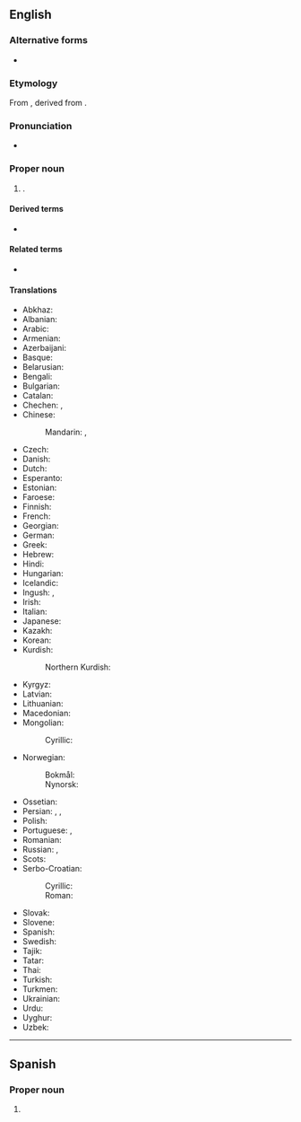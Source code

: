 ==English==
{{wp}}

===Alternative forms===
* {{alter|en|Chechenia|Chechneya|Chechnia|Chechniya}}

===Etymology===
From {{der|en|ru|Чечня́||[place] of the [[Chechen]]s}}, derived from {{der|en|kbd|-}}.

===Pronunciation===
* {{a|UK|US}} {{IPA|en|/ˈtʃɛtʃ.ni.ə/|/ˈtʃɛtʃ.ɲi.ə/}}

===Proper noun===
{{en-proper noun}}

# {{place|en|republic|of the northern [[Caucasus]] of|c/Russia|capital=Grozny|official=Chechen Republic}}.

====Derived terms====
* {{l|en|Chechnyan}}

====Related terms====
* {{l|en|Chechen}}

====Translations====
{{trans-top|republic of Russia}}
* Abkhaz: {{t|ab|Чечентәыла}}
* Albanian: {{t|sq|Çeçenia}}
* Arabic: {{t|ar|الشِّيشَان|f}}
* Armenian: {{t|hy|Չեչնիա}}
* Azerbaijani: {{t|az|Çeçenistan}}
* Basque: {{t|eu|Txetxenia}}
* Belarusian: {{t|be|Чачня́|f}}
* Bengali: {{t|bn|শীশান|tr=śīśan}}
* Bulgarian: {{t|bg|Чече́ния|f}}
* Catalan: {{t|ca|Txetxènia|f}}
* Chechen: {{t|ce|Нохчийчоь}}, {{t|ce|Нохчий Мохк}}
* Chinese:
*: Mandarin: {{t+|cmn|車臣}}, {{t+|cmn|车臣|tr=Chēchén}}
* Czech: {{t+|cs|Čečensko|n}}
* Danish: {{t|da|Tjetjenien|c}}
* Dutch: {{t+|nl|Tsjetsjenië|n}}
* Esperanto: {{t+|eo|Ĉeĉenio}}
* Estonian: {{t|et|Tšetšeenia}}
* Faroese: {{t|fo|Kekenia|n}}
* Finnish: {{t+|fi|Tšetšenia}}
* French: {{t+|fr|Tchétchénie|f}}
* Georgian: {{t+|ka|ჩეჩნეთი}}
* German: {{t+|de|Tschetschenien|n}}
* Greek: {{t|el|Τσετσενία|f}}
* Hebrew: {{t|he|צ׳צ׳ניה|f}}
* Hindi: {{t|hi|चेचन्या|m}}
* Hungarian: {{t+|hu|Csecsenföld}}
* Icelandic: {{t|is|Téténía|f}}
* Ingush: {{t|inh|Нохчийче}}, {{t|inh|Нохчий Мохк}}
* Irish: {{t|ga|Seisnia|f|alt=An tSeisnia}}
* Italian: {{t|it|Cecenia|f}}
* Japanese: {{t|ja|チェチェン|tr=Chechen}}
* Kazakh: {{t|kk|Шешенстан}}
* Korean: {{t|ko|^체첸}}
* Kurdish:
*: Northern Kurdish: {{t|kmr|Çeçenistan}}
{{trans-mid}}
* Kyrgyz: {{t|ky|Чеченстан}}
* Latvian: {{t|lv|Čečenija|f}}
* Lithuanian: {{t+|lt|Čečėnija|f}}
* Macedonian: {{t|mk|Чеченија|f}}
* Mongolian:
*: Cyrillic: {{t|mn|Чечень}}
* Norwegian:
*: Bokmål: {{t|nb|Tsjetsjenia}}
*: Nynorsk: {{t|nn|Tsjetsjenia}}
* Ossetian: {{t|os|Цӕцӕн}}
* Persian: {{t|fa|چچنستان|tr=čečenistân}}, {{t|fa|چچن|tr=čečen}}, {{t|fa|چچنیا|tr=čečniyâ}}
* Polish: {{t+|pl|Czeczenia|f}}
* Portuguese: {{t+|pt|Chechénia|f}}, {{t+|pt|Chechênia|f}}
* Romanian: {{t|ro|Cecenia|f}}
* Russian: {{t+|ru|Чечня́|f}}, {{t+|ru|Ичке́рия|f}} {{qualifier|temporary name used by Chechen nationalists}}
* Scots: {{t|sco|Chechnie}}
* Serbo-Croatian:
*: Cyrillic: {{t|sh|Чѐче̄нија|f}}
*: Roman: {{t+|sh|Čèčēnija|f}}
* Slovak: {{t|sk|Čečensko|n}}
* Slovene: {{t|sl|Čečenija|f}}
* Spanish: {{t+|es|Chechenia|f}}
* Swedish: {{t+|sv|Tjetjenien|c}}
* Tajik: {{t+|tg|Чеченистон}}
* Tatar: {{t|tt|Чечня}}
* Thai: {{t|th|เชชเนีย}}
* Turkish: {{t|tr|Çeçenya}}
* Turkmen: {{t|tk|Çeçenistan}}
* Ukrainian: {{t|uk|Чечня́|f}}
* Urdu: {{t|ur|چیچنیا|m|tr=cecanyā}}
* Uyghur: {{t|ug|چېچېنىيە}}
* Uzbek: {{t|uz|Checheniston}}
{{trans-bottom}}

{{topics|en|Exonyms|Chechen Republic}}

----

==Spanish==

===Proper noun===
{{es-proper noun|f}}

# {{alt form|es|Chechenia}}

{{C|es|Exonyms|Chechen Republic}}